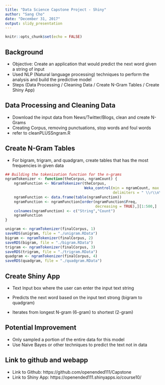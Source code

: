 ---
title: "Data Science Capstone Project - Shiny"
author: "Sang Cho"
date: "December 31, 2017"
output: slidy_presentation
---

```{r setup,include=FALSE,eval=FALSE}
knitr::opts_chunk$set(echo = FALSE)
```

## Background
- Objective:  Create an application that would predict the next word given a string of input
- Used NLP (Natural language processing) techniques to perform the analysis and build the predictive model
- Steps (Data Processing / Cleaning Data / Create N-Gram Tables / Create Shiny App)

## Data Processing and Cleaning Data

- Download the input data from News/Twitter/Blogs, clean and create N-Grams
- Creating Corpus, removing punctuations, stop words and foul words
- refer to cleanPLUSSngram.R


## Create N-Gram Tables
- For bigram, trigram, and quadgram, create tables that has the most frequencies in given data

```{r, echo=TRUE,messages=FALSE,eval=FALSE}
## Building the tokenization function for the n-grams
ngramTokenizer <- function(theCorpus, ngramCount) {
    ngramFunction <- NGramTokenizer(theCorpus, 
                                    Weka_control(min = ngramCount, max = ngramCount, 
                                                 delimiters = " \\r\\n\\t.,;:\"()?!"))
    ngramFunction <- data.frame(table(ngramFunction))
    ngramFunction <- ngramFunction[order(ngramFunction$Freq, 
                                         decreasing = TRUE),][1:500,]
    colnames(ngramFunction) <- c("String","Count")
    ngramFunction
}

unigram <- ngramTokenizer(finalCorpus, 1)
saveRDS(unigram, file = "./unigram.RData")
bigram <- ngramTokenizer(finalCorpus, 2)
saveRDS(bigram, file = "./bigram.RData")
trigram <- ngramTokenizer(finalCorpus, 3)
saveRDS(trigram, file = "./trigram.RData")
quadgram <- ngramTokenizer(finalCorpus, 4)
saveRDS(quadgram, file = "./quadgram.RData")

```


## Create Shiny App
- Text Input box where the user can enter the input text string

- Predicts the next word based on the input text strong (bigram to quadgram)

- Iterates from longest N-gram (6-gram) to shortest (2-gram)

## Potential Improvement
- Only sampled a portion of the entire data for this model
- Use Naive Bayes or other techniques to predict the text not in data


## Link to github and webapp
-  Link to Github:  https://github.com/openended111/Capstone
-  Link to Shiny App:  https://openended111.shinyapps.io/course10/

